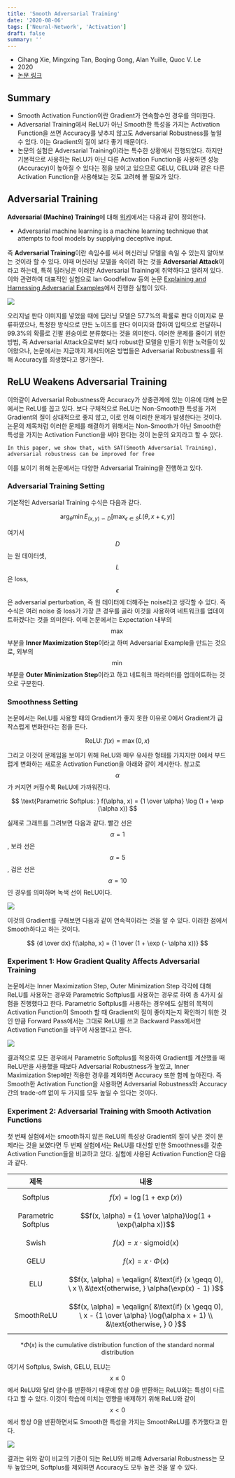 ```yaml
---
title: 'Smooth Adversarial Training'
date: '2020-08-06'
tags: ['Neural-Network', 'Activation']
draft: false
summary: ''
---
```


- Cihang Xie, Mingxing Tan, Boqing Gong, Alan Yuille, Quoc V. Le
- 2020
- [논문 링크](https://arxiv.org/abs/2006.14536)

## Summary

- Smooth Activation Function이란 Gradient가 연속함수인 경우를 의미한다.
- Adversarial Training에서 ReLU가 아닌 Smooth한 특성을 가지는 Activation Function을 쓰면 Accuracy를 낮추지 않고도 Adversarial Robustness를 높일 수 있다. 이는 Gradient의 질이 보다 좋기 때문이다.
- 논문의 실험은 Adversarial Training이라는 특수한 상황에서 진행되었다. 하지만 기본적으로 사용하는 ReLU가 아닌 다른 Activation Function을 사용하면 성능(Accuracy)이 높아질 수 있다는 점을 보이고 있으므로 GELU, CELU와 같은 다른 Activation Function을 사용해보는 것도 고려해 볼 필요가 있다.

## Adversarial Training

**Adversarial (Machine) Training**에 대해 [위키](https://en.wikipedia.org/wiki/Adversarial_machine_learning)에서는 다음과 같이 정의한다.

- Adversarial machine learning is a machine learning technique that attempts to fool models by supplying deceptive input.

즉 **Adversarial Training**이란 속임수를 써서 머신러닝 모델을 속일 수 있는지 알아보는 것이라 할 수 있다. 이때 머신러닝 모델을 속이려 하는 것을 **Adversarial Attack**이라고 하는데, 특히 딥러닝은 이러한 Adversarial Training에 취약하다고 알려져 있다. 이와 관련하여 대표적인 실험으로 Ian Goodfellow 등의 논문 [Explaining and Harnessing Adversarial Examples](https://arxiv.org/pdf/1412.6572.pdf)에서 진행한 실험이 있다.

<img
  src="/static/images/paper-review/adversarial_attack_panda.png"
  className="mx-auto block w-[35em]"
/>

오리지널 판다 이미지를 넣었을 때에 딥러닝 모델은 57.7%의 확률로 판다 이미지로 분류하였으나, 특정한 방식으로 만든 노이즈를 판다 이미지와 합하여 입력으로 전달하니 99.3%의 확률로 긴팔 원숭이로 분류했다는 것을 의미한다. 이러한 문제를 줄이기 위한 방법, 즉 Adversarial Attack으로부터 보다 robust한 모델을 만들기 위한 노력들이 있어왔으나, 논문에서는 지금까지 제시되어온 방법들은 Adversarial Robustness를 위해 Accuracy를 희생했다고 평가한다.

## ReLU Weakens Adversarial Training

이와같이 Adversarial Robustness와 Accuracy가 상충관계에 있는 이유에 대해 논문에서는 ReLU를 꼽고 있다. 보다 구체적으로 ReLU는 Non-Smooth한 특성을 가져 Gradient의 질이 상대적으로 좋지 않고, 이로 인해 이러한 문제가 발생한다는 것이다. 논문의 제목처럼 이러한 문제를 해결하기 위해서는 Non-Smooth가 아닌 Smooth한 특성을 가지는 Activation Function을 써야 한다는 것이 논문의 요지라고 할 수 있다.

```
In this paper, we show that, with SAT(Smooth Adversarial Training), adversarial robustness can be improved for free
```

이를 보이기 위해 논문에서는 다양한 Adversarial Training을 진행하고 있다.

### Adversarial Training Setting

기본적인 Adversarial Training 수식은 다음과 같다.

$$
\arg_\theta \min E_{(x, y) \backsim D} [\max_{\epsilon \in S} L(\theta, x + \epsilon, y)]
$$

여기서 $$D$$는 원 데이터셋, $$L$$은 loss, $$\epsilon$$은 adversarial perturbation, 즉 원 데이터에 더해주는 noise라고 생각할 수 있다. 즉 수식은 여러 noise 중 loss가 가장 큰 경우를 골라 이것을 사용하여 네트워크를 업데이트하겠다는 것을 의미한다. 이때 논문에서는 Expectation 내부의 $$\max$$ 부분을 **Inner Maximization Step**이라고 하며 Adversarial Example을 만드는 것으로, 외부의 $$\min$$ 부분을 **Outer Minimization Step**이라고 하고 네트워크 파라미터를 업데이트하는 것으로 구분한다.

### Smoothness Setting

논문에서는 ReLU를 사용할 때의 Gradient가 좋지 못한 이유로 0에서 Gradient가 급작스럽게 변화한다는 점을 든다.

$$
\text{ReLU: } f(x) = \max(0, x)
$$

그리고 이것이 문제임을 보이기 위해 ReLU와 매우 유사한 형태를 가지지만 0에서 부드럽게 변화하는 새로운 Activation Function을 아래와 같이 제시한다. 참고로 $$\alpha$$가 커지면 커질수록 ReLU에 가까워진다.

$$
\text{Parametric Softplus: } f(\alpha, x) = {1 \over \alpha} \log (1 + \exp (\alpha x))
$$

실제로 그래프를 그려보면 다음과 같다. 빨간 선은 $$\alpha = 1$$, 보라 선은 $$\alpha = 5$$, 검은 선은 $$\alpha = 10$$인 경우를 의미하며 녹색 선이 ReLU이다.

<img src="/static/images/paper-review/parametric_softplus.png" className="mx-auto block w-[30em]" />

이것의 Gradient를 구해보면 다음과 같이 연속적이라는 것을 알 수 있다. 이러한 점에서 Smooth하다고 하는 것이다.

$$
{d \over dx} f(\alpha, x) = {1 \over (1 + \exp (- \alpha x))}
$$

### Experiment 1: How Gradient Quality Affects Adversarial Training

논문에서는 Inner Maximization Step, Outer Minimization Step 각각에 대해 ReLU를 사용하는 경우와 Parametric Softplus를 사용하는 경우로 하여 총 4가지 실험을 진행했다고 한다. Parametric Softplus를 사용하는 경우에도 실험의 목적이 Activation Function이 Smooth 할 때 Gradient의 질이 좋아지는지 확인하기 위한 것인 만큼 Forward Pass에서는 그대로 ReLU를 쓰고 Backward Pass에서만 Activation Function을 바꾸어 사용했다고 한다.

<img
  src="/static/images/paper-review/parametric_softplus_results.png"
  className="mx-auto mb-8 block w-[40em]"
/>

결과적으로 모든 경우에서 Parametric Softplus를 적용하여 Gradient를 계산했을 때 ReLU만을 사용했을 때보다 Adversarial Robustness가 높았고, Inner Maximization Step에만 적용한 경우를 제외하면 Accuracy 또한 함께 높아진다. 즉 Smooth한 Activation Function을 사용하면 Adversarial Robustness와 Accuracy 간의 trade-off 없이 두 가지를 모두 높일 수 있다는 것이다.

### Experiment 2: Adversarial Training with Smooth Activation Functions

첫 번째 실험에서는 smooth하지 않은 ReLU의 특성상 Gradient의 질이 낮은 것이 문제라는 것을 보였다면 두 번째 실험에서는 ReLU를 대신할 만한 Smoothness를 갖춘 Activation Function들을 비교하고 있다. 실험에 사용된 Activation Function은 다음과 같다.

|        제목         | 내용                                                                                                                      |
| :-----------------: | ------------------------------------------------------------------------------------------------------------------------- |
|      Softplus       | $$f(x) = \log(1 + \exp(x))$$                                                                                              |
| Parametric Softplus | $$f(x, \alpha) = {1 \over \alpha}\log(1 + \exp(\alpha x))$$                                                               |
|        Swish        | $$f(x) = x \cdot \text{sigmoid}(x)$$                                                                                      |
|        GELU         | $$f(x) = x \cdot \Phi(x)$$                                                                                                |
|         ELU         | $$f(x, \alpha) = \eqalign{ &\text{if} (x \geqq 0), \ x \\ &\text{otherwise, } \alpha(\exp(x) - 1) }$$                     |
|     SmoothReLU      | $$f(x, \alpha) = \eqalign{ &\text{if} (x \geqq 0), \ x - {1 \over \alpha} \log(\alpha x + 1) \\ &\text{otherwise, } 0 }$$ |

$$*\Phi(x) \text{ is the cumulative distribution function of the standard normal distribution}$$

여기서 Softplus, Swish, GELU, ELU는 $$x \le 0$$에서 ReLU와 달리 양수를 반환하기 때문에 항상 0을 반환하는 ReLU와는 특성이 다르다고 할 수 있다. 이것이 학습에 미치는 영향을 배제하기 위해 ReLU와 같이 $$x < 0$$에서 항상 0을 반환하면서도 Smooth한 특성을 가지는 SmoothReLU를 추가했다고 한다.

<img
  src="/static/images/paper-review/robustness_and_accuracy_of_smooth.png"
  className="mx-auto mb-8 block w-[40em]"
/>

결과는 위와 같이 비교의 기준이 되는 ReLU와 비교해 Adversarial Robustness는 모두 높았으며, Softplus를 제외하면 Accuracy도 모두 높은 것을 알 수 있다.
